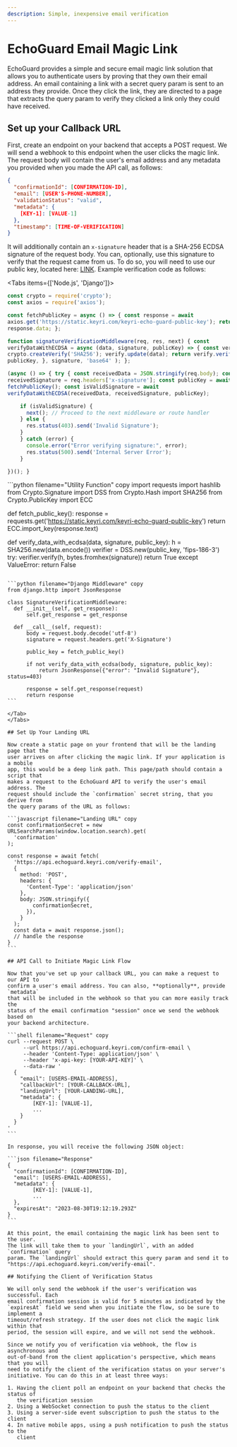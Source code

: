 ```yaml
---
description: Simple, inexpensive email verification
---
```



# EchoGuard Email Magic Link

EchoGuard provides a simple and secure email magic link solution that allows you
to authenticate users by proving that they own their email address. An email
containing a link with a secret query param is sent to an address they provide.
Once they click the link, they are directed to a page that extracts the query
param to verify they clicked a link only they could have received.

## Set up your Callback URL

First, create an endpoint on your backend that accepts a POST request. We will
send a webhook to this endpoint when the user clicks the magic link. The request
body will contain the user's email address and any metadata you provided when
you made the API call, as follows:

```json filename="Webhook"
{
  "confirmationId": [CONFIRMATION-ID],
  "email": [USER'S-PHONE-NUMBER],
  "validationStatus": "valid",
  "metadata": {
    [KEY-1]: [VALUE-1]
  },
  "timestamp": [TIME-OF-VERIFICATION]
}
```

It will additionally contain an `x-signature` header that is a SHA-256 ECDSA
signature of the request body. You can, optionally, use this signature to verify
that the request came from us. To do so, you will need to use our public key,
located here: [LINK](https://static.keyri.com/keyri-echo-guard-public-key).
Example verification code as follows:

<Tabs items={['Node.js', 'Django']}>
<Tab>
```javascript filename="Express Middleware" copy
const crypto = require('crypto');
const axios = require('axios');

const fetchPublicKey = async () => { const response = await
axios.get('https://static.keyri.com/keyri-echo-guard-public-key'); return
response.data; };

function signatureVerificationMiddleware(req, res, next) { const
verifyDataWithECDSA = async (data, signature, publicKey) => { const verify =
crypto.createVerify('SHA256'); verify.update(data); return verify.verify( { key:
publicKey, }, signature, 'base64' ); };

(async () => { try { const receivedData = JSON.stringify(req.body); const
receivedSignature = req.headers['x-signature']; const publicKey = await
fetchPublicKey(); const isValidSignature = await
verifyDataWithECDSA(receivedData, receivedSignature, publicKey);

    if (isValidSignature) {
      next(); // Proceed to the next middleware or route handler
    } else {
      res.status(403).send('Invalid Signature');
    }
    } catch (error) {
      console.error("Error verifying signature:", error);
      res.status(500).send('Internal Server Error');
    }

})(); }

````
</Tab>
<Tab>
```python filename="Utility Function" copy
import requests
import hashlib
from Crypto.Signature import DSS
from Crypto.Hash import SHA256
from Crypto.PublicKey import ECC

def fetch_public_key():
  response = requests.get('https://static.keyri.com/keyri-echo-guard-public-key')
  return ECC.import_key(response.text)

def verify_data_with_ecdsa(data, signature, public_key):
  h = SHA256.new(data.encode())
  verifier = DSS.new(public_key, 'fips-186-3')
  try:
      verifier.verify(h, bytes.fromhex(signature))
      return True
  except ValueError:
      return False
````

```python filename="Django Middleware" copy
from django.http import JsonResponse

class SignatureVerificationMiddleware:
  def __init__(self, get_response):
      self.get_response = get_response

  def __call__(self, request):
      body = request.body.decode('utf-8')
      signature = request.headers.get('X-Signature')

      public_key = fetch_public_key()

      if not verify_data_with_ecdsa(body, signature, public_key):
          return JsonResponse({"error": "Invalid Signature"}, status=403)

      response = self.get_response(request)
      return response
```

</Tab>
</Tabs>

## Set Up Your Landing URL

Now create a static page on your frontend that will be the landing page that the
user arrives on after clicking the magic link. If your application is a mobile
app, this would be a deep link path. This page/path should contain a script that
makes a request to the EchoGuard API to verify the user's email address. The
request should include the `confirmation` secret string, that you derive from
the query params of the URL as follows:

```javascript filename="Landing URL" copy
const confirmationSecret = new URLSearchParams(window.location.search).get(
  'confirmation'
);

const response = await fetch(
  'https://api.echoguard.keyri.com/verify-email',
  {
    method: 'POST',
    headers: {
      'Content-Type': 'application/json'
    },
    body: JSON.stringify({
        confirmationSecret,
      }),
    }
  );
  const data = await response.json();
  // handle the response
}
```

## API Call to Initiate Magic Link Flow

Now that you've set up your callback URL, you can make a request to our API to
confirm a user's email address. You can also, **optionally**, provide `metadata`
that will be included in the webhook so that you can more easily track the
status of the email confirmation "session" once we send the webhook based on
your backend architecture.

```shell filename="Request" copy
curl --request POST \
     --url https://api.echoguard.keyri.com/confirm-email \
     --header 'Content-Type: application/json' \
     --header 'x-api-key: [YOUR-API-KEY]' \
     --data-raw '
  {
    "email": [USERS-EMAIL-ADDRESS],
    "callbackUrl": [YOUR-CALLBACK-URL],
    "landingUrl": [YOUR-LANDING-URL],
    "metadata": {
        [KEY-1]: [VALUE-1],
        ...
    }
  }
'
```

In response, you will receive the following JSON object:

```json filename="Response"
{
  "confirmationId": [CONFIRMATION-ID],
  "email": [USERS-EMAIL-ADDRESS],
  "metadata": {
        [KEY-1]: [VALUE-1],
        ...
  },
  "expiresAt": "2023-08-30T19:12:19.293Z"
}
```

At this point, the email containing the magic link has been sent to the user.
The link will take them to your `landingUrl`, with an added `confirmation` query
param. The `landingUrl` should extract this query param and send it to
"https://api.echoguard.keyri.com/verify-email".

## Notifying the Client of Verification Status

We will only send the webhook if the user's verification was successful. Each
email confirmation session is valid for 5 minutes as indicated by the
`expiresAt` field we send when you initiate the flow, so be sure to implement a
timeout/refresh strategy. If the user does not click the magic link within that
period, the session will expire, and we will not send the webhook.

Since we notify you of verification via webhook, the flow is asynchronous and
out-of-band from the client application's perspective, which means that you will
need to notify the client of the verification status on your server's
initiative. You can do this in at least three ways:

1. Having the client poll an endpoint on your backend that checks the status of
   the verification session
2. Using a WebSocket connection to push the status to the client
3. Using a server-side event subscription to push the status to the client
4. In native mobile apps, using a push notification to push the status to the
   client
